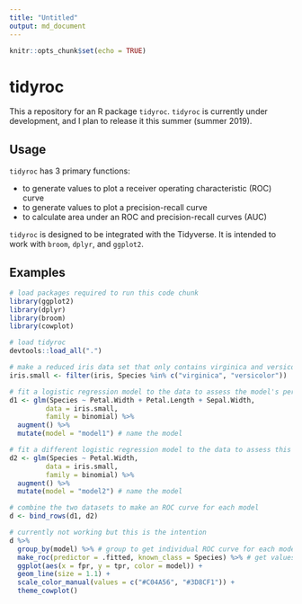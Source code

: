 ```yaml
---
title: "Untitled"
output: md_document
---
```


```r
knitr::opts_chunk$set(echo = TRUE)
```
# tidyroc

This a repository for an R package `tidyroc`. `tidyroc` is currently under development, and I plan to release it this summer (summer 2019). 

## Usage

`tidyroc` has 3 primary functions: 

* to generate values to plot a receiver operating characteristic (ROC) curve  
* to generate values to plot a precision-recall curve  
* to calculate area under an ROC and precision-recall curves (AUC)

`tidyroc` is designed to be integrated with the Tidyverse. It is intended to work with `broom`, `dplyr`, and `ggplot2`.

## Examples

```r
# load packages required to run this code chunk
library(ggplot2)
library(dplyr)
library(broom)
library(cowplot)

# load tidyroc
devtools::load_all(".")

# make a reduced iris data set that only contains virginica and versicolor species
iris.small <- filter(iris, Species %in% c("virginica", "versicolor"))

# fit a logistic regression model to the data to assess the model's performance
d1 <- glm(Species ~ Petal.Width + Petal.Length + Sepal.Width,
         data = iris.small,
         family = binomial) %>%
  augment() %>%
  mutate(model = "model1") # name the model

# fit a different logistic regression model to the data to assess this model's performance
d2 <- glm(Species ~ Petal.Width,
         data = iris.small,
         family = binomial) %>%
  augment() %>%
  mutate(model = "model2") # name the model

# combine the two datasets to make an ROC curve for each model
d <- bind_rows(d1, d2)

# currently not working but this is the intention
d %>%
  group_by(model) %>% # group to get individual ROC curve for each model
  make_roc(predictor = .fitted, known_class = Species) %>% # get values to plot an ROC curve
  ggplot(aes(x = fpr, y = tpr, color = model)) +
  geom_line(size = 1.1) + 
  scale_color_manual(values = c("#C04A56", "#3D8CF1")) +
  theme_cowplot()

```


